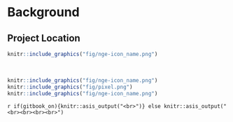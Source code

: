 

# Background


## Project Location

```r
knitr::include_graphics("fig/nge-icon_name.png")
```

<br>

```r
knitr::include_graphics("fig/nge-icon_name.png")
knitr::include_graphics("fig/pixel.png")
knitr::include_graphics("fig/nge-icon_name.png")
```


`r if(gitbook_on){knitr::asis_output("<br>")} else knitr::asis_output("<br><br><br><br>")`
